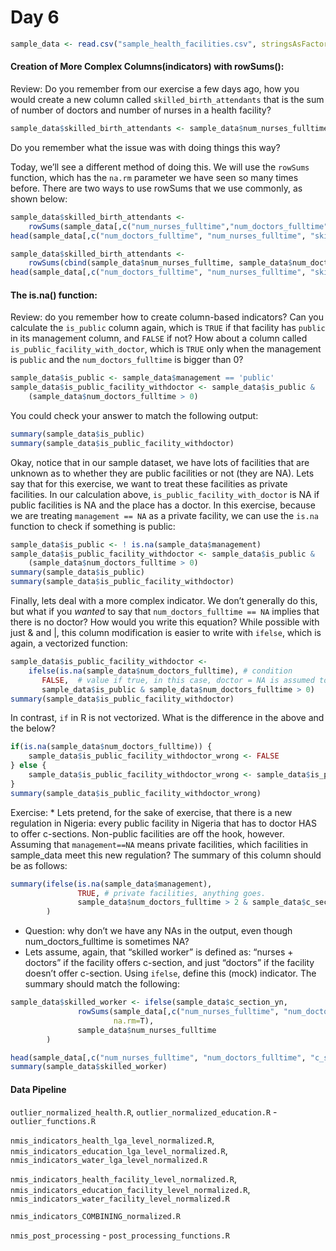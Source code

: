 <link href="http://kevinburke.bitbucket.org/markdowncss/markdown.css" rel="stylesheet"></link>

Day 6
====

```r
sample_data <- read.csv("sample_health_facilities.csv", stringsAsFactors=FALSE)
```


#### Creation of More Complex Columns(indicators) with __rowSums()__:

Review: Do you remember from our exercise a few days ago, how you would create a new column called `skilled_birth_attendants` that is the sum of number of doctors and number of nurses in a health facility?

```r
sample_data$skilled_birth_attendants <- sample_data$num_nurses_fulltime + sample_data$num_doctors_fulltime
```

Do you remember what the issue was with doing things this way?

Today, we'll see a different method of doing this. We will use the `rowSums` function, which has the `na.rm` parameter we have seen so many times before. There are two ways to use rowSums that we use commonly, as shown below:

```r
sample_data$skilled_birth_attendants <- 
    rowSums(sample_data[,c("num_nurses_fulltime","num_doctors_fulltime")], na.rm=T)
head(sample_data[,c("num_doctors_fulltime", "num_nurses_fulltime", "skilled_birth_attendants")])

sample_data$skilled_birth_attendants <- 
    rowSums(cbind(sample_data$num_nurses_fulltime, sample_data$num_doctors_fulltime), na.rm=T)
head(sample_data[,c("num_doctors_fulltime", "num_nurses_fulltime", "skilled_birth_attendants")])
```

#### The __is.na()__ function:

Review: do you remember how to create column-based indicators? Can you calculate the `is_public` column again, which is `TRUE` if that facility has `public` in its management column, and `FALSE` if not? How about a column called `is_public_facility_with_doctor`, which is `TRUE` only when the management is `public` and the `num_doctors_fulltime` is bigger than 0?

```r
sample_data$is_public <- sample_data$management == 'public'
sample_data$is_public_facility_withdoctor <- sample_data$is_public & 
    (sample_data$num_doctors_fulltime > 0)
```

You could check your answer to match the following output:
```r
summary(sample_data$is_public)
summary(sample_data$is_public_facility_withdoctor)
```

Okay, notice that in our sample dataset, we have lots of facilities that are unknown as to whether they are public facilities or not (they are NA). Lets say that for this exercise, we want to treat these facilities as private facilities. In our calculation above, `is_public_facility_with_doctor` is NA if public facilities is NA and the place has a doctor. In this exercise, because we are treating `management == NA` as a private facility, we can use the `is.na` function to check if something is public:
```r
sample_data$is_public <- ! is.na(sample_data$management)
sample_data$is_public_facility_withdoctor <- sample_data$is_public & 
    (sample_data$num_doctors_fulltime > 0)
summary(sample_data$is_public)
summary(sample_data$is_public_facility_withdoctor)
```

Finally, lets deal with a more complex indicator. We don't generally do this, but what if you _wanted_ to say that `num_doctors_fulltime == NA` implies that there is no doctor? How would you write this equation? While possible with just & and |, this column modification is easier to write with `ifelse`, which is again, a vectorized function:
```r
sample_data$is_public_facility_withdoctor <- 
    ifelse(is.na(sample_data$num_doctors_fulltime), # condition
       FALSE,  # value if true, in this case, doctor = NA is assumed to be doctor = 0, and therefore we should get out FALSE
       sample_data$is_public & sample_data$num_doctors_fulltime > 0)
summary(sample_data$is_public_facility_withdoctor)
```

In contrast, `if` in R is not vectorized. What is the difference in the above and the below?
```r
if(is.na(sample_data$num_doctors_fulltime)) {
    sample_data$is_public_facility_withdoctor_wrong <- FALSE
} else {
    sample_data$is_public_facility_withdoctor_wrong <- sample_data$is_public & (sample_data$num_doctors_fulltime > 0)
}
summary(sample_data$is_public_facility_withdoctor_wrong)

```

Exercise: 
 * Lets pretend, for the sake of exercise, that there is a new regulation in Nigeria: every public facility in Nigeria that has to doctor HAS to offer c-sections. Non-public facilities are off the hook, however. Assuming that `management==NA` means private facilities, which facilities in sample_data meet this new regulation? The summary of this column should be as follows:
```r
summary(ifelse(is.na(sample_data$management),
               TRUE, # private facilities, anything goes.
               sample_data$num_doctors_fulltime > 2 & sample_data$c_section_yn) #public facilities
        )
```
 * Question: why don't we have any NAs in the output, even though num_doctors_fulltime is sometimes NA?
 * Lets assume, again, that "skilled worker" is defined as: "nurses + doctors" if the facility offers c-section, and just "doctors" if the facility doesn't offer c-section. Using `ifelse`, define this (mock) indicator. The summary should match the following:
```r
sample_data$skilled_worker <- ifelse(sample_data$c_section_yn,
               rowSums(sample_data[,c("num_nurses_fulltime", "num_doctors_fulltime")],
                       na.rm=T),
               sample_data$num_nurses_fulltime
        )
```
```r
head(sample_data[,c("num_nurses_fulltime", "num_doctors_fulltime", "c_section_yn", "skilled_worker")], 20)
summary(sample_data$skilled_worker)
```

#### Data Pipeline
`outlier_normalized_health.R`, 
`outlier_normalized_education.R`
  - `outlier_functions.R`


`nmis_indicators_health_lga_level_normalized.R`, 
`nmis_indicators_education_lga_level_normalized.R`, 
`nmis_indicators_water_lga_level_normalized.R`

`nmis_indicators_health_facility_level_normalized.R`, 
`nmis_indicators_education_facility_level_normalized.R`,
`nmis_indicators_water_facility_level_normalized.R`

`nmis_indicators_COMBINING_normalized.R`

`nmis_post_processing`
  - `post_processing_functions.R`


